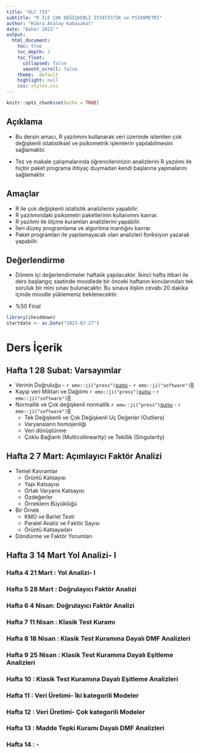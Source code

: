 ---
title: "OLC 733" 
subtitle: "R İLE ÇOK DEĞİŞKENLİ İSTATİSTİK ve PSİKOMETRİ"
author: "Kübra Atalay Kabasakal"
date: "Bahar 2023`"
output: 
  html_document:
    toc: true
    toc_depth: 3
    toc_float: 
      collapsed: false
      smooth_scroll: false
    theme:  default
    highlight: null
    css: styles.css
---

```{r setup, include=FALSE}
knitr::opts_chunk$set(echo = TRUE)
```

  
## Açıklama

- Bu dersin amacı, R yazılımını kullanarak veri üzerinde istenilen çok değişkenli istatistiksel ve psikometrik işlemlerin yapılabilmesini sağlamaktır. 

- Tez ve makale çalışmalarında öğrencilerimizin analizlerini R yazılımı ile hiçbir paket programa ihtiyaç duymadan kendi başlarına yapmalarını sağlamaktır.  

## Amaçlar

- R ile çok değişkenli istatistik analizlerini yapabilir. 
- R yazılımındaki psikometri paketlerinin kullanımını kavrar. 
- R yazılımı ile ölçme kuramları analizlerini yapabilir. 
- İleri düzey programlama ve algoritma mantığını kavrar. 
- Paket programları ile yapılamayacak olan analizleri fonksiyon yazarak yapabilir.



## Değerlendirme

- Dönem içi değerlendirmeler haftalık yapılacaktır. İkinci hafta itibari ile ders 
başlangıç saatinde moodlede bir önceki haftanın konularından tek soruluk bir mini sınav bulunacaktır. Bu sınava ilişkin cevabı 20 dakika içinde moodle yüklemeniz beklenecektir.



- %50 Final

```{r echo=FALSE, message=FALSE, warning=FALSE}
library(iheiddown)
startdate <- as.Date("2023-02-27")
```


# Ders İçerik
## Hafta 1 28 Subat: Varsayımlar 
- Verinin Doğruluğu - `r emo::ji("press")`[sunu](01_Veri_Inceleme.pdf) - `r emo::ji("software")`[R](01_Veri_Inceleme.R)
- Kayıp veri Miktarı ve Dağılımı `r emo::ji("press")`[sunu](02_Kayıp_Degerler.pdf") - `r emo::ji("software")`[R](02_Kayıp_Degerler.R")
- Normallik ve Çok değişkenli normallik `r emo::ji("press")`[sunu]("03_Normallik.pdf") - `r emo::ji("software")`[R]("03_Normallik.R)
  - Tek Değişkenli ve Çok Değişkenli Uç Değerler (Outliers)
  - Varyansların homojenliği
  - Veri dönüştürme
  - Çoklu Bağlantı (Multicollinearity) ve Tekillik (Singularity)

## Hafta 2 7 Mart: Açımlayıcı Faktör Analizi
- Temel Kavramlar
  - Örüntü Katsayısı
  - Yapı Katsayısı
  - Ortak Varyans Katsayısı
  - Özdeğerler
  - Örneklem Büyüklüğü
- Bir Örnek
  - KMO ve Barlet Testi
  - Paralel Analiz ve Faktör Sayısı
  - Örüntü Katsayaıları
- Döndürme ve Faktör Yorumları
        
## Hafta 3 14 Mart Yol Analizi- I

### Hafta 4  21 Mart : Yol Analizi- I
### Hafta 5  28 Mart : Doğrulayıcı Faktör Analizi
### Hafta 6  4 Nisan: Doğrulayıcı Faktör Analizi
### Hafta 7  11 Nisan : Klasik Test Kuramı
### Hafta 8  18 Nisan : Klasik Test Kuramına Dayalı DMF Analizleri
### Hafta 9  25 Nisan : Klasik Test Kuramına Dayalı Eşitleme Analizleri
### Hafta 10 : Klasik Test Kuramına Dayalı Eşitleme Analizleri
### Hafta 11   : Veri Üretimi- İki kategorili Modeler
### Hafta 12  : Veri Üretimi- Çok kategorili Modeler
### Hafta 13 : Madde Tepki Kuramı Dayalı DMF Analizleri
### Hafta 14  : -

